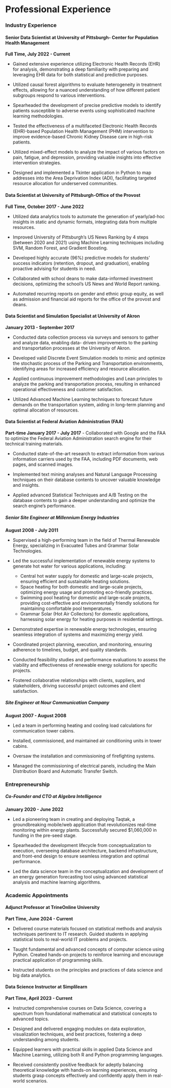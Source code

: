 # Professional Experience

::: {.panel-tabset .nav-pills}

### Industry Experience

#### Senior Data Scientist at University of Pittsburgh- Center for Population Health Management

**Full Time, July 2022 - Current**

-   Gained extensive experience utilizing Electronic Health Records (EHR) for analysis, demonstrating a deep familiarity with preparing and leveraging EHR data for both statistical and predictive purposes.

-   Utilized causal forest algorithms to evaluate heterogeneity in treatment effects, allowing for a nuanced understanding of how different patient subgroups respond to various interventions.

-   Spearheaded the development of precise predictive models to identify patients susceptible to adverse events using sophisticated machine learning methodologies.

-   Tested the effectiveness of a multifaceted Electronic Health Records (EHR)-based Population Health Management (PHM) intervention to improve evidence-based Chronic Kidney Disease care in high-risk patients.

-   Utilized mixed-effect models to analyze the impact of various factors on pain, fatigue, and depression, providing valuable insights into effective intervention strategies.

-   Designed and implemented a Tkinter application in Python to map addresses into the Area Deprivation Index (ADI), facilitating targeted resource allocation for underserved communities.

#### Data Scientist at University of Pittsburgh-Office of the Provost

**Full Time, October 2017 - June 2022**

-   Utilized data analytics tools to automate the generation of yearly/ad-hoc insights in static and dynamic formats, integrating data from multiple resources.

-   Improved University of Pittsburgh's US News Ranking by 4 steps (between 2020 and 2021) using Machine Learning techniques including SVM, Random Forest, and Gradient Boosting.

-   Developed highly accurate (96%) predictive models for students' success indicators (retention, dropout, and graduation), enabling proactive advising for students in need.

-   Collaborated with school deans to make data-informed investment decisions, optimizing the school's US News and World Report ranking.

-   Automated recurring reports on gender and ethnic group equity, as well as admission and financial aid reports for the office of the provost and deans.

#### Data Scientist and Simulation Specialist at University of Akron

**January 2013 - September 2017**

- Conducted data collection process via surveys and sensors to gather and analyze data, enabling data- 
 driven improvements to the parking and transportation processes at the University of Akron.
 
- Developed valid Discrete Event Simulation models to mimic and optimize the stochastic process of the Parking and Transportation environments, identifying areas for increased efficiency and resource allocation.

- Applied continuous improvement methodologies and Lean principles to analyze the parking and transportation process, resulting in enhanced operational effectiveness and customer satisfaction.

- Utilized Advanced Machine Learning techniques to forecast future demands on the transportation system, aiding in long-term planning and optimal allocation of resources.

#### Data Scientist at Federal Aviation Administration (FAA)

**Part-time January 2017 - July 2017**
- Collaborated with Google and the FAA to optimize the Federal Aviation Administration search engine for their technical training materials.

- Conducted state-of-the-art research to extract information from various information carriers used by the FAA, including PDF documents, web pages, and scanned images.

- Implemented text mining analyses and Natural Language Processing techniques on their database contents to uncover valuable knowledge and insights.

- Applied advanced Statistical Techniques and A/B Testing on the database contents to gain a deeper understanding and optimize the search engine's performance.

##### **Senior Site Engineer at Millennium Energy Industries**

**August 2008 - July 2011**

- Supervised a high-performing team in the field of Thermal Renewable Energy, specializing in Evacuated Tubes and Grammar Solar Technologies.

- Led the successful implementation of renewable energy systems to generate hot water for various applications, including:
  - Central hot water supply for domestic and large-scale projects, ensuring efficient and sustainable heating solutions.
  - Space heating for both domestic and large-scale projects, optimizing energy usage and promoting eco-friendly practices.
  - Swimming pool heating for domestic and large-scale projects, providing cost-effective and environmentally friendly solutions for maintaining comfortable pool temperatures.
  - Grammar Solar (Hot Air Collectors) for domestic applications, harnessing solar energy for heating purposes in residential settings.
  
- Demonstrated expertise in renewable energy technologies, ensuring seamless integration of systems and maximizing energy yield.

- Coordinated project planning, execution, and monitoring, ensuring adherence to timelines, budget, and quality standards.

- Conducted feasibility studies and performance evaluations to assess the viability and effectiveness of renewable energy solutions for specific projects.

- Fostered collaborative relationships with clients, suppliers, and stakeholders, driving successful project outcomes and client satisfaction.

##### **Site Engineer at Nour Communication Company**

**August 2007 - August 2008**

- Led a team in performing heating and cooling load calculations for communication tower cabins.

- Installed, commissioned, and maintained air conditioning units in tower cabins.

- Oversaw the installation and commissioning of firefighting systems.

- Managed the commissioning of electrical panels, including the Main Distribution Board and Automatic Transfer Switch.

### Entrepreneurship

##### **Co-Founder and CTO at Algebra Intelligence**

**January 2020 - June 2022**

- Led a pioneering team in creating and deploying Taqtak, a groundbreaking mobile/web application that
revolutionizes real-time monitoring within energy plants. Successfully secured $1,060,000 in funding in
the pre-seed stage.

- Spearheaded the development lifecycle from conceptualization to execution, overseeing database
architecture, backend infrastructure, and front-end design to ensure seamless integration and optimal
performance.

- Led the data science team in the conceptualization and development of an energy generation forecasting
tool using advanced statistical analysis and machine learning algorithms.

### Academic Appointments

#### **Adjunct Professor at TrineOnline University**

**Part Time, June 2024 - Current**

-   Delivered course materials focused on statistical methods and analysis techniques pertinent to IT research. Guided students in applying statistical tools to real-world IT problems and projects.
-   Taught fundamental and advanced concepts of computer science using Python. Created hands-on projects to reinforce learning and encourage practical application of programming skills.

-   Instructed students on the principles and practices of data science and big data analytics.

#### **Data Science Instructor at Simplilearn**

**Part Time, April 2023 - Current**

-   Instructed comprehensive courses on Data Science, covering a spectrum from foundational mathematical and statistical concepts to advanced topics.

-   Designed and delivered engaging modules on data exploration, visualization techniques, and best practices, fostering a deep understanding among students.

-   Equipped learners with practical skills in applied Data Science and Machine Learning, utilizing both R and Python programming languages.

-   Received consistently positive feedback for adeptly balancing theoretical knowledge with hands-on learning experiences, ensuring students grasp concepts effectively and confidently apply them in real-world scenarios.

:::